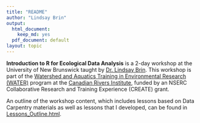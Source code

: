 ```yaml
---
title: "README"
author: "Lindsay Brin"
output:
  html_document:
    keep_md: yes
  pdf_document: default
layout: topic
---
```


**Introduction to R for Ecological Data Analysis** is a 2-day workshop at the University of New Brunswick taught by [Dr. Lindsay Brin](http://www.lindsaydbrin.com). This workshop is part of the [Watershed and Aquatics Training in Environmental Research (WATER)](http://canadianriversinstitute.com/training/water-program/) program at the [Canadian Rivers Institute](http://canadianriversinstitute.com), funded by an NSERC Collaborative Research and Training Experience (CREATE) grant. 

An outline of the workshop content, which includes lessons based on Data Carpentry materials as well as lessons that I developed, can be found in [Lessons_Outline.html](http://lindsaydbrin.github.io/CREATE_R_Workshop/Lessons_Outline.html).
